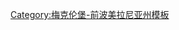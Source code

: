 {{Navbox
|bodyclass=hlist
|name=前波美拉尼亚-吕根县行政区划
|title=[[德国]][[梅克伦堡-前波美拉尼亚州]][[前波美拉尼亚-吕根县]]行政区划
|image=[[File:Wappen des Landkreises Vorpommern-Rügen.svg|60px|前波美拉尼亚-吕根县县徽]]
|above=
|list1=
*[[阿伦斯哈根-达斯科]]
*[[阿伦斯霍普]]
*[[阿尔特费尔]]
*[[阿尔滕基兴 (梅克伦堡-前波美拉尼亚州)|阿尔滕基兴]]
*[[旧普伦]]
*[[巴贝]]
*[[巴特叙尔策]]
*[[巴尔特 (德国)|巴尔特]]
*[[吕根岛贝尔根]]
*[[宾茨]]
*[[达尔斯半岛博恩]]
*[[布雷格]]
*[[布施菲茨]]
*[[代特曼斯多夫]]
*[[戴埃尔斯多夫]]
*[[迪尔哈根]]
*[[迪菲茨-斯波尔德尔斯哈根]]
*[[德兰斯克]]
*[[德雷肖]]
*[[德雷施维茨]]
*[[埃克森 (德国)|埃克森]]
*[[埃尔门霍斯特 (前波美拉尼亚-吕根县)|埃尔门霍斯特]]
*[[弗兰茨堡]]
*[[富伦多夫]]
*[[吕根岛加尔茨]]
*[[京斯特]]
*[[格莱维茨]]
*[[格洛韦]]
*[[格伦 (梅克伦堡-前波美拉尼亚州)|格伦]]
*[[格拉门多夫]]
*[[格兰塞比特]]
*[[格雷默斯多夫-布赫霍尔茨]]
*[[格里门]]
*[[大科尔茨哈根]]
*[[大莫尔多夫]]
*[[古斯托]]
*[[胡戈尔茨多夫]]
*[[因瑟尔希登塞]]
*[[雅各布斯多夫 (梅克伦堡-前波美拉尼亚州)|雅各布斯多夫]]
*[[卡尔宁]]
*[[肯茨-屈斯特罗]]
*[[克劳斯多夫]]
*[[克卢伊斯]]
*[[克拉默霍夫]]
*[[兰肯-格拉尼茨]]
*[[利措]]
*[[林德霍尔茨]]
*[[勒布尼茨 (梅克伦堡-前波美拉尼亚州)|勒布尼茨]]
*[[洛默]]
*[[吕德斯哈根]]
*[[吕索 (前波美拉尼亚-吕根县)|吕索]]
*[[马洛 (梅克伦堡-前波美拉尼亚州)|马洛]]
*[[米林哈根-厄伯利茨]]
*[[门希古特]]
*[[诺伊恩基兴 (前波美拉尼亚-吕根县)|诺伊恩基兴]]
*[[尼帕尔斯]]
*[[潘特利茨]]
*[[帕彭哈根]]
*[[帕希蒂茨]]
*[[帕齐希]]
*[[波瑟里茨]]
*[[普雷茨 (梅克伦堡-前波美拉尼亚州)|普雷茨]]
*[[普雷罗]]
*[[普龙]]
*[[普鲁赫滕]]
*[[普特布斯]]
*[[普特加滕]]
*[[拉尔斯维克]]
*[[兰宾]]
*[[拉平]]
*[[里布尼茨-达姆加滕]]
*[[里希滕贝格]]
*[[萨尔 (梅克伦堡-前波美拉尼亚州)|萨尔]]
*[[萨加尔德]]
*[[萨姆滕斯]]
*[[萨斯尼茨]]
*[[沙普罗德]]
*[[施莱明]]
*[[塞伦 (梅克伦堡-前波美拉尼亚州)|塞伦]]
*[[塞林]]
*[[塞姆洛]]
*[[施普利茨多夫]]
*[[施泰因哈根 (前波美拉尼亚-吕根县)|施泰因哈根]]
*'''[[施特拉爾松德]]'''
*[[叙德霍尔茨]]
*[[孙德哈根]]
*[[特伦特]]
*[[特里布塞斯]]
*[[特林维勒斯哈根]]
*[[乌曼茨]]
*[[费尔加斯特]]
*[[魏滕哈根]]
*[[文迪施巴根多夫]]
*[[文多夫]]
*[[达尔斯半岛维克]]
*[[维克 (梅克伦堡-前波美拉尼亚州)|维克]]
*[[维滕哈根]]
*[[武斯特罗 (前波美拉尼亚-吕根县)|武斯特罗]]
*[[察伦多夫]]
*[[青斯特]]
*[[齐尔科]]
|below=
}}<noinclude>
[[Category:梅克伦堡-前波美拉尼亚州模板]]
</noinclude>
